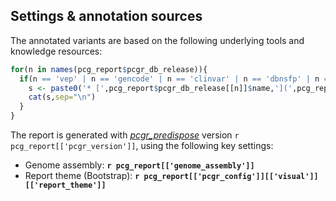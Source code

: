 ## Settings & annotation sources

The annotated variants are based on the following underlying tools and knowledge resources:

```r
for(n in names(pcg_report$pcgr_db_release)){
  if(n == 'vep' | n == 'gencode' | n == 'clinvar' | n == 'dbnsfp' | n == 'pfam' | n == 'gnomad' | n == 'dbsnp' | n == 'onekg' | n == 'uniprot' | n == 'disgenet' | n == 'do'){
    s <- paste0('* [',pcg_report$pcgr_db_release[[n]]$name,'](',pcg_report$pcgr_db_release[[n]]$url,') - ',pcg_report$pcgr_db_release[[n]]$description, ' (',pcg_report$pcgr_db_release[[n]]$version,')')
    cat(s,sep="\n")
  }
}

```

The report is generated with _[pcgr_predispose](https://github.com/sigven/pcgr_predispose)_ version `r pcg_report[['pcgr_version']]`, using the following key settings:

* Genome assembly: __`r pcg_report[['genome_assembly']]`__
* Report theme (Bootstrap): __`r pcg_report[['pcgr_config']][['visual']][['report_theme']]`__


